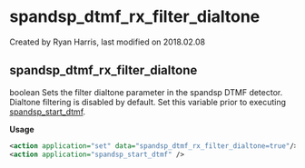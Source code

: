 
# spandsp_dtmf_rx_filter_dialtone 

 Created by  Ryan Harris, last modified on 2018.02.08

## spandsp_dtmf_rx_filter_dialtone

boolean Sets the filter dialtone parameter in the spandsp DTMF detector. Dialtone filtering is disabled by default. Set this variable prior to executing [spandsp\_start\_dtmf](../FreeSWITCH-Explained/Modules/mod_spandsp_6587021.mdx#dialplan-applications).

**Usage**

```xml
<action application="set" data="spandsp_dtmf_rx_filter_dialtone=true"/>
<action application="spandsp_start_dtmf" />
```


